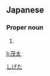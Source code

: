 ==Japanese==
{{ja-kanjitab|茂|太}}

===Proper noun===
{{ja-pos|proper|しげた}}

# {{given name|male|lang=ja}}

[[Category:Japanese male given names|しげた]]

[[li:茂太]]